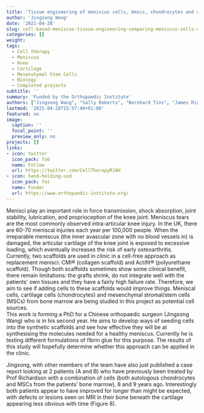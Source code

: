 ```yaml
---
title: 'Tissue engineering of meniscus cells, bmscs, chondrocytes and co-cultures on a scaffolds'
author: 'Jingsong Wang'
date: '2021-04-28'
slug: cell-based-meniscus-tissue-engineering-comparing-meniscus-cells-chondrocytes-bmscs-and-co-cultures-on-synthetic-scaffolds
categories: []
weight:
tags:
  - Cell therapy
  - Meniscus
  - Knee
  - Cartilage
  - Mesenvhymal Stem Cells
  - Biology
  - Completed projects
subtitle: ''
summary: 'Funded by the Orthopaedic Institute'
authors: ["Jingsong Wang", "Sally Roberts", "Bernhard Tins", "James Richardson", "Karina Wright"]
lastmod: '2021-04-28T15:57:40+01:00'
featured: no
image:
  caption: ''
  focal_point: ''
  preview_only: no
projects: []
links:
- icon: twitter
  icon_pack: fab
  name: Follow
  url: https://twitter.com/CellTherapyRJAH
- icon: hand-holding-usd
  icon_pack: fas
  name: Funder
  url: https://www.orthopaedic-institute.org/
---
```


Menisci play an important role in force transmission, shock absorption, joint stability, lubrication, and proprioception of the knee joint. 
Meniscus tears are the most commonly observed intra-articular knee injury. In the UK, there are 60-70 meniscal injuries each year per 100,000 people. 
When the irreparable meniscus (the inner avascular zone with no blood vessels in) is damaged, the articular cartilage of the knee joint is exposed to excessive loading, which eventually increases the risk of early osteoarthritis. 
Currently, two scaffolds are used in clinic in a cell-free approach as replacement menisci: CMI® (collagen scaffold) and Actifit® (polyurethane scaffold). 
Though both scaffolds sometimes show some clinical benefit, there remain limitations: the grafts shrink, do not integrate well with the patients' own tissues and they have a fairly high failure rate. 
Therefore, we aim to see if adding cells to these scaffolds would improve things. Meniscal cells, cartilage cells (chondrocytes) and mesenchymal stromal/stem cells (MSCs) from bone marrow are being studied in this project as potential cell sources.  
This work is forming a PhD for a Chinese orthopaedic surgeon (Jingsong Wang) who is in his second year. 
He aims to develop ways of seeding cells into the synthetic scaffolds and see how effective they will be at synthesising the molecules needed for a healthy meniscus. 
Currently he is testing different formulations of fibrin glue for this purpose. 
The results of this study will hopefully determine whether this approach can be applied in the clinic.

Jingsong, with other members of the team have also just published a case report looking at 2 patients (A and B) who have previously been treated by Prof Richardson with a combination of cells (both autologous chondrocytes and MSCs from the patients' bone marrow), 8 and 9 years ago.
Interestingly both patients appear to have improved for longer than might be expected, with defects or lesions seen on MRI in their bone beneath the cartilage appearing less obvious with time (Figure 8).
